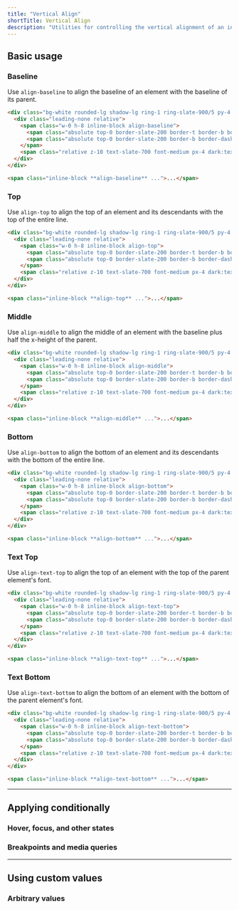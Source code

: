 ```yaml
---
title: "Vertical Align"
shortTitle: Vertical Align
description: "Utilities for controlling the vertical alignment of an inline or table-cell box."
---
```




## Basic usage

### Baseline

Use `align-baseline` to align the baseline of an element with the baseline of its parent.

```html {{ example: true }}
<div class="bg-white rounded-lg shadow-lg ring-1 ring-slate-900/5 py-4 max-w-md mx-auto dark:bg-slate-800 dark:ring-0 dark:highlight-white/5">
  <div class="leading-none relative">
    <span class="w-0 h-8 inline-block align-baseline">
      <span class="absolute top-0 border-slate-200 border-t border-b border-dashed w-full h-8 dark:border-slate-700"></span>
      <span class="absolute top-0 border-slate-200 border-b border-dashed w-full h-4 dark:border-slate-700"></span>
    </span>
    <span class="relative z-10 text-slate-700 font-medium px-4 dark:text-slate-200">The quick brown fox jumps over the lazy dog.</span>
  </div>
</div>
```

```html
<span class="inline-block **align-baseline** ...">...</span>
```

### Top

Use `align-top` to align the top of an element and its descendants with the top of the entire line.

```html {{ example: true }}
<div class="bg-white rounded-lg shadow-lg ring-1 ring-slate-900/5 py-4 max-w-md mx-auto dark:bg-slate-800 dark:ring-0 dark:highlight-white/5">
  <div class="leading-none relative">
    <span class="w-0 h-8 inline-block align-top">
      <span class="absolute top-0 border-slate-200 border-t border-b border-dashed w-full h-8 dark:border-slate-700"></span>
      <span class="absolute top-0 border-slate-200 border-b border-dashed w-full h-4 dark:border-slate-700"></span>
    </span>
    <span class="relative z-10 text-slate-700 font-medium px-4 dark:text-slate-200">The quick brown fox jumps over the lazy dog.</span>
  </div>
</div>
```

```html
<span class="inline-block **align-top** ...">...</span>
```

### Middle

Use `align-middle` to align the middle of an element with the baseline plus half the x-height of the parent.

```html {{ example: true }}
<div class="bg-white rounded-lg shadow-lg ring-1 ring-slate-900/5 py-4 max-w-md mx-auto dark:bg-slate-800 dark:ring-0 dark:highlight-white/5">
  <div class="leading-none relative">
    <span class="w-0 h-8 inline-block align-middle">
      <span class="absolute top-0 border-slate-200 border-t border-b border-dashed w-full h-8 dark:border-slate-700"></span>
      <span class="absolute top-0 border-slate-200 border-b border-dashed w-full h-4 dark:border-slate-700"></span>
    </span>
    <span class="relative z-10 text-slate-700 font-medium px-4 dark:text-slate-200">The quick brown fox jumps over the lazy dog.</span>
  </div>
</div>
```

```html
<span class="inline-block **align-middle** ...">...</span>
```

### Bottom

Use `align-bottom` to align the bottom of an element and its descendants with the bottom of the entire line.

```html {{ example: true }}
<div class="bg-white rounded-lg shadow-lg ring-1 ring-slate-900/5 py-4 max-w-md mx-auto dark:bg-slate-800 dark:ring-0 dark:highlight-white/5">
  <div class="leading-none relative">
    <span class="w-0 h-8 inline-block align-bottom">
      <span class="absolute top-0 border-slate-200 border-t border-b border-dashed w-full h-8 dark:border-slate-700"></span>
      <span class="absolute top-0 border-slate-200 border-b border-dashed w-full h-4 dark:border-slate-700"></span>
    </span>
    <span class="relative z-10 text-slate-700 font-medium px-4 dark:text-slate-200">The quick brown fox jumps over the lazy dog.</span>
  </div>
</div>
```

```html
<span class="inline-block **align-bottom** ...">...</span>
```

### Text Top

Use `align-text-top` to align the top of an element with the top of the parent element's font.

```html {{ example: true }}
<div class="bg-white rounded-lg shadow-lg ring-1 ring-slate-900/5 py-4 max-w-md mx-auto dark:bg-slate-800 dark:ring-0 dark:highlight-white/5">
  <div class="leading-none relative">
    <span class="w-0 h-8 inline-block align-text-top">
      <span class="absolute top-0 border-slate-200 border-t border-b border-dashed w-full h-8 dark:border-slate-700"></span>
      <span class="absolute top-0 border-slate-200 border-b border-dashed w-full h-4 dark:border-slate-700"></span>
    </span>
    <span class="relative z-10 text-slate-700 font-medium px-4 dark:text-slate-200">The quick brown fox jumps over the lazy dog.</span>
  </div>
</div>
```

```html
<span class="inline-block **align-text-top** ...">...</span>
```

### Text Bottom

Use `align-text-bottom` to align the bottom of an element with the bottom of the parent element's font.

```html {{ example: true }}
<div class="bg-white rounded-lg shadow-lg ring-1 ring-slate-900/5 py-4 max-w-md mx-auto dark:bg-slate-800 dark:ring-0 dark:highlight-white/5">
  <div class="leading-none relative">
    <span class="w-0 h-8 inline-block align-text-bottom">
      <span class="absolute top-0 border-slate-200 border-t border-b border-dashed w-full h-8 dark:border-slate-700"></span>
      <span class="absolute top-0 border-slate-200 border-b border-dashed w-full h-4 dark:border-slate-700"></span>
    </span>
    <span class="relative z-10 text-slate-700 font-medium px-4 dark:text-slate-200">The quick brown fox jumps over the lazy dog.</span>
  </div>
</div>
```

```html
<span class="inline-block **align-text-bottom** ...">...</span>
```

---

## <Heading ignore>Applying conditionally</Heading>

### <Heading ignore>Hover, focus, and other states</Heading>

<HoverFocusAndOtherStates defaultClass="align-middle" featuredClass="align-top" element="p" />

### <Heading ignore>Breakpoints and media queries</Heading>

<BreakpointsAndMediaQueries defaultClass="align-middle" featuredClass="align-top" element="p" />

---

## Using custom values

### Arbitrary values

<ArbitraryValues property="vertical-align" featuredClass="align-[4px]" hasTheme={false} />
